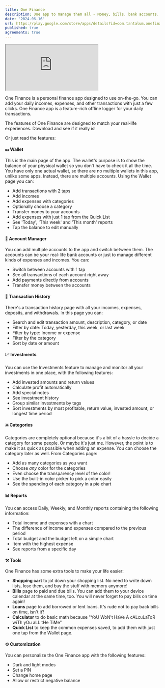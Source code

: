 ```yaml
---
title: One Finance
description: One app to manage them all - Money, bills, bank accounts, loans, investments
date: "2024-06-16"
url: https://play.google.com/store/apps/details?id=com.tantalum.onefinance
published: true
agreements: true
---
```


<div className="relative" style={{ paddingBottom: '56.25%', height: 0 }}>
    <iframe
        src="https://www.youtube.com/embed/OBNU9j298kQ"
        allow="accelerometer; autoplay; clipboard-write; encrypted-media; gyroscope; picture-in-picture; fullscreen"
        className="absolute top-0 left-0 w-full h-full border-0"
    ></iframe>
</div>


One Finance is a personal finance app designed to use on-the-go. You can add your daily incomes, expenses, and other transactions with just a few clicks. One Finance app is a feature-rich offline logger for your daily transactions.

The features of One Finance are designed to match your real-life experiences. Download and see if it really is!

Or just read the features:

#### 💵 Wallet
This is the main page of the app. The wallet's purpose is to show the balance of your physical wallet so you don't have to check it all the time. You have only one actual wallet, so there are no multiple wallets in this app, unlike some apps. Instead, there are multiple accounts. Using the Wallet page you can:
- Add transactions with 2 taps
- Add incomes
- Add expenses with categories
- Optionally choose a category
- Transfer money to your accounts
- Add expenses with just 1 tap from the Quick List
- See 'Today', 'This week' and 'This month' reports
- Tap the balance to edit manually

#### 🏦 Account Manager
You can add multiple accounts to the app and switch between them. The accounts can be your real-life bank accounts or just to manage different kinds of expenses and incomes. You can:
- Switch between accounts with 1 tap
- See all transactions of each account right away
- Add payments directly from accounts
- Transfer money between the accounts

#### 📃 Transaction History
There's a transaction history page with all your incomes, expenses, deposits, and withdrawals. In this page you can:
- Search and edit transaction amount, description, category, or date
- Filter by date: Today, yesterday, this week, or last week
- Filter by type: Income or expense
- Filter by the category
- Sort by date or amount

#### 📈 Investments
You can use the Investments feature to manage and monitor all your investments in one place, with the following features:
- Add invested amounts and return values
- Calculate profit automatically
- Add special notes
- See investment history
- Group similar investments by tags
- Sort investments by most profitable, return value, invested amount, or longest time period

#### ❇️ Categories
Categories are completely optional because it's a bit of a hassle to decide a category for some people. Or maybe it's just me. However, the point is to make it as quick as possible when adding an expense. You can choose the category later as well. From Categories page:
- Add as many categories as you want
- Choose _any_ color for the categories
- Even choose the transparency level of the color!
- Use the built-in color picker to pick a color easily
- See the spending of each category in a pie chart

#### 📊 Reports
You can access Daily, Weekly, and Monthly reports containing the following information:
- Total income and expenses with a chart
- The difference of income and expenses compared to the previous period
- Total budget and the budget left on a simple chart
- Item with the highest expense
- See reports from a specific day

#### ⚒️ Tools
One Finance has some extra tools to make your life easier:
- **Shopping cart** to jot down your shopping list. No need to write down lists, lose them, and buy the stuff with memory anymore!
- **Bills** page to paid and due bills. You can add them to your device calendar at the same time, too. You will never forget to pay bills on time again!
- **Loans** page to add borrowed or lent loans. It's rude not to pay back bills on time, isn't it?
- **Calculator** to do basic math because "YoU WoN't HaVe A cALcuLaToR wiTh yOu aLL tHe TiMe"
- **Quick List** to keep the common expenses saved, to add them with just one tap from the Wallet page.

#### ⚙️ Customization
You can personalize the One Finance app with the following features:
- Dark and light modes
- Set a PIN
- Change home page
- Allow or restrict negative balance
